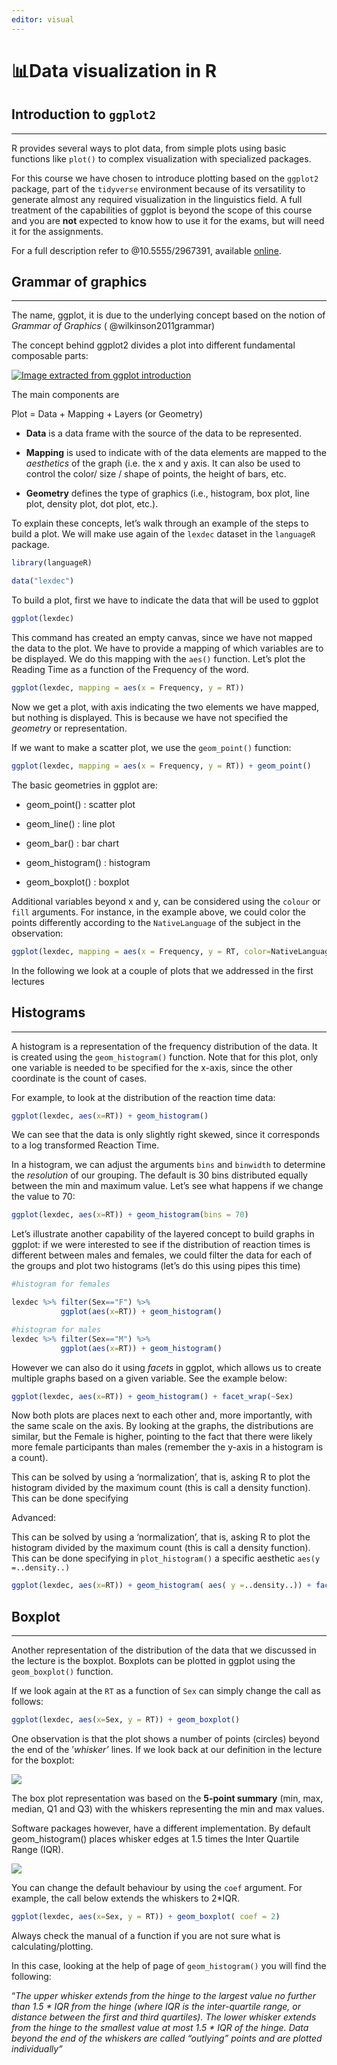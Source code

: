 ```yaml
---
editor: visual
---
```


# 📊Data visualization in R {#sec-ggplot .unnumbered}

## Introduction to `ggplot2` 

------------------------------------------------------------------------

R provides several ways to plot data, from simple plots using basic functions like `plot()` to complex visualization with specialized packages.

For this course we have chosen to introduce plotting based on the `ggplot2` package, part of the `tidyverse` environment because of its versatility to generate almost any required visualization in the linguistics field. A full treatment of the capabilities of ggplot is beyond the scope of this course and you are **not** expected to know how to use it for the exams, but will need it for the assignments.

For a full description refer to @10.5555/2967391, available [online](https://ggplot2-book.org).

## Grammar of graphics

------------------------------------------------------------------------

The name, ggplot, it is due to the underlying concept based on the notion of *Grammar of Graphics* ( @wilkinson2011grammar)

The concept behind ggplot2 divides a plot into different fundamental composable parts:

[![Image extracted from ggplot introduction](images/clipboard-2157620022.png)](https://ggplot2.tidyverse.org/articles/ggplot2.html)

The main components are

Plot = Data + Mapping + Layers (or Geometry)

-   **Data** is a data frame with the source of the data to be represented.

-   **Mapping** is used to indicate with of the data elements are mapped to the *aesthetics* of the graph (i.e. the x and y axis. It can also be used to control the color/ size / shape of points, the height of bars, etc.

-   **Geometry** defines the type of graphics (i.e., histogram, box plot, line plot, density plot, dot plot, etc.).

To explain these concepts, let's walk through an example of the steps to build a plot. We will make use again of the `lexdec` dataset in the `languageR` package.

```r
library(languageR)

data("lexdec")
```

To build a plot, first we have to indicate the data that will be used to ggplot

```r
ggplot(lexdec)
```

This command has created an empty canvas, since we have not mapped the data to the plot. We have to provide a mapping of which variables are to be displayed. We do this mapping with the `aes()` function. Let's plot the Reading Time as a function of the Frequency of the word.

```r
ggplot(lexdec, mapping = aes(x = Frequency, y = RT))
```

Now we get a plot, with axis indicating the two elements we have mapped, but nothing is displayed. This is because we have not specified the *geometry* or representation.

If we want to make a scatter plot, we use the `geom_point()` function:

```r
ggplot(lexdec, mapping = aes(x = Frequency, y = RT)) + geom_point()
```

The basic geometries in ggplot are:

-   geom_point() : scatter plot

-   geom_line() : line plot

-   geom_bar() : bar chart

-   geom_histogram() : histogram

-   geom_boxplot() : boxplot

Additional variables beyond x and y, can be considered using the `colour` or `fill` arguments. For instance, in the example above, we could color the points differently according to the `NativeLanguage` of the subject in the observation:

```r
ggplot(lexdec, mapping = aes(x = Frequency, y = RT, color=NativeLanguage)) + geom_point()
```

In the following we look at a couple of plots that we addressed in the first lectures

## Histograms

------------------------------------------------------------------------

A histogram is a representation of the frequency distribution of the data. It is created using the `geom_histogram()` function. Note that for this plot, only one variable is needed to be specified for the x-axis, since the other coordinate is the count of cases.

For example, to look at the distribution of the reaction time data:

```r
ggplot(lexdec, aes(x=RT)) + geom_histogram()
```

We can see that the data is only slightly right skewed, since it corresponds to a log transformed Reaction Time.

In a histogram, we can adjust the arguments `bins` and `binwidth` to determine the *resolution* of our grouping. The default is 30 bins distributed equally between the min and maximum value. Let's see what happens if we change the value to 70:

```r
ggplot(lexdec, aes(x=RT)) + geom_histogram(bins = 70)
```

Let's illustrate another capability of the layered concept to build graphs in ggplot: if we were interested to see if the distribution of reaction times is different between males and females, we could filter the data for each of the groups and plot two histograms (let's do this using pipes this time)

```r
#histogram for females

lexdec %>% filter(Sex=="F") %>% 
           ggplot(aes(x=RT)) + geom_histogram()
```

```r
#histogram for males
lexdec %>% filter(Sex=="M") %>% 
           ggplot(aes(x=RT)) + geom_histogram()
```

However we can also do it using *facets* in ggplot, which allows us to create multiple graphs based on a given variable. See the example below:

```r
ggplot(lexdec, aes(x=RT)) + geom_histogram() + facet_wrap(~Sex)
```

Now both plots are places next to each other and, more importantly, with the same scale on the axis. By looking at the graphs, the distributions are similar, but the Female is higher, pointing to the fact that there were likely more female participants than males (remember the y-axis in a histogram is a count).

This can be solved by using a 'normalization', that is, asking R to plot the histogram divided by the maximum count (this is call a density function). This can be done specifying

::: callout-note
Advanced:

This can be solved by using a 'normalization', that is, asking R to plot the histogram divided by the maximum count (this is call a density function). This can be done specifying in `plot_histogram()` a specific aesthetic `aes(y =..density..)`

```r
ggplot(lexdec, aes(x=RT)) + geom_histogram( aes( y =..density..)) + facet_wrap(~Sex)
```
:::

## Boxplot

------------------------------------------------------------------------

Another representation of the distribution of the data that we discussed in the lecture is the boxplot. Boxplots can be plotted in ggplot using the `geom_boxplot()` function.

If we look again at the `RT` as a function of `Sex` can simply change the call as follows:

```r
ggplot(lexdec, aes(x=Sex, y = RT)) + geom_boxplot() 
```

One observation is that the plot shows a number of points (circles) beyond the end of the '*whisker'* lines. If we look back at our definition in the lecture for the boxplot:

![](images/clipboard-2223091613.png)

The box plot representation was based on the **5-point summary** (min, max, median, Q1 and Q3) with the whiskers representing the min and max values.

Software packages however, have a different implementation. By default geom_histogram() places whisker edges at 1.5 times the Inter Quartile Range (IQR).

![](images/clipboard-3763080153.png)

You can change the default behaviour by using the `coef` argument. For example, the call below extends the whiskers to 2\*IQR.

```r
ggplot(lexdec, aes(x=Sex, y = RT)) + geom_boxplot( coef = 2) 
```

::: callout-important
Always check the manual of a function if you are not sure what is calculating/plotting.

In this case, looking at the help of page of `geom_histogram()` you will find the following:

"*The upper whisker extends from the hinge to the largest value no further than 1.5 \* IQR from the hinge (where IQR is the inter-quartile range, or distance between the first and third quartiles). The lower whisker extends from the hinge to the smallest value at most 1.5 \* IQR of the hinge. Data beyond the end of the whiskers are called "outlying" points and are plotted individually"*
:::
